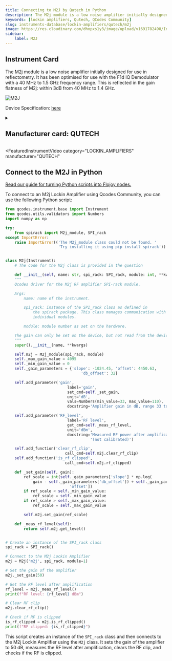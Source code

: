 ```yaml
---
title: Connecting to M2J by Qutech in Python
description: The M2j module is a low noise amplifier initially designed for use in reflectometry. It has been optimised for use with the F1d IQ Demodulator with a 40 MHz to 1.5 GHz frequency range. This is reflected in the gain flatness of M2j, within 3dB from 40 MHz to 1.4 GHz.
keywords: [lockin amplifiers, Qutech, QCodes Community] 
slug: instruments-database/lockin-amplifiers/qutech/m2j 
image: https://res.cloudinary.com/dhopxs1y3/image/upload/v1691782498/Instruments/Lockin%20Amplifiers/M2j/M2j.png
sidebar:
    label: M2J 
---
```



## Instrument Card

The M2j module is a low noise amplifier initially designed for use in reflectometry. It has been optimised for use with the F1d IQ Demodulator with a 40 MHz to 1.5 GHz frequency range. This is reflected in the gain flatness of M2j: within 3dB from 40 MHz to 1.4 GHz.

![M2J](https://res.cloudinary.com/dhopxs1y3/image/upload/v1691782498/Instruments/Lockin%20Amplifiers/M2j/M2j.png)

Device Specification: [here](/instruments-database/all-instruments)

<details style={{ marginTop: "15px"}}>
<summary><h2 style={{display:'inline'}}>Manufacturer card: QUTECH</h2></summary>

![QUTECH](https://res.cloudinary.com/dhopxs1y3/image/upload/v1692806156/Instruments/Vendor%20Logos/QuTech.png)

At QuTech, we work on a radically new technology with world-changing potential. Our mission: to develop scalable prototypes of a quantum computer and an inherently safe quantum internet, based on the fundamental laws of quantum mechanics.

- Headquarters: CJ Delft, Netherlands
- Yearly Revenue (millions, USD): 41.3
- Vendor Website: [here](https://qutech.nl/)

</details>


<FeaturedInstrumentVideo
  category="LOCKIN_AMPLIFIERS"
  manufacturer="QUTECH"
></FeaturedInstrumentVideo>

## Connect to the M2J in Python

[Read our guide for turning Python scripts into Flojoy nodes.](https://docs.flojoy.ai/contribution/blocks/custom-flojoy-block/)


<Tabs>

<TabItem value="Flojoy" label="Flojoy" className="flojoy-instrument-tabs">

<NodeCardCollection category='LOCKIN_AMPLIFIERS' manufacturer='QUTECH'></NodeCardCollection>

</TabItem>
<TabItem value="QCodes Community" label="QCodes Community">

To connect to an M2j Lockin Amplifier using Qcodes Community, you can use the following Python script:

```python
from qcodes.instrument.base import Instrument
from qcodes.utils.validators import Numbers
import numpy as np

try:
    from spirack import M2j_module, SPI_rack
except ImportError:
    raise ImportError(('The M2j_module class could not be found. '
                       'Try installing it using pip install spirack'))


class M2j(Instrument):
    # The code for the M2j class is provided in the question

    def __init__(self, name: str, spi_rack: SPI_rack, module: int, **kwargs):
    """
    Qcodes driver for the M2j RF amplifier SPI-rack module.

    Args:
        name: name of the instrument.

        spi_rack: instance of the SPI_rack class as defined in
            the spirack package. This class manages communication with the
            individual modules.

        module: module number as set on the hardware.

    The gain can only be set on the device, but not read from the device.
    """
    super().__init__(name, **kwargs)

    self.m2j = M2j_module(spi_rack, module)
    self._max_gain_value = 4095
    self._min_gain_value = 0
    self._gain_parameters = {'slope': -1024.45, 'offset': 4450.63,
                                 'db_offset': 32}

    self.add_parameter('gain',
                           label='gain',
                           set_cmd=self._set_gain,
                           unit='dB',
                           vals=Numbers(min_value=33, max_value=110),
                           docstring='Amplifier gain in dB, range 33 to 110 dB')

    self.add_parameter('RF_level',
                           label='RF level',
                           get_cmd=self._meas_rf_level,
                           unit='dBm',
                           docstring='Measured RF power after amplification '
                                     '(not calibrated)')

    self.add_function('clear_rf_clip',
                          call_cmd=self.m2j.clear_rf_clip)
    self.add_function('is_rf_clipped',
                          call_cmd=self.m2j.rf_clipped)

    def _set_gain(self, gain):
        ref_scale = int(self._gain_parameters['slope'] * np.log(
            gain - self._gain_parameters['db_offset']) + self._gain_parameters[
                            'offset'])
        if ref_scale < self._min_gain_value:
            ref_scale = self._min_gain_value
        if ref_scale > self._max_gain_value:
            ref_scale = self._max_gain_value

        self.m2j.set_gain(ref_scale)

    def _meas_rf_level(self):
        return self.m2j.get_level()


# Create an instance of the SPI_rack class
spi_rack = SPI_rack()

# Connect to the M2j Lockin Amplifier
m2j = M2j('m2j', spi_rack, module=1)

# Set the gain of the amplifier
m2j._set_gain(50)

# Get the RF level after amplification
rf_level = m2j._meas_rf_level()
print(f"RF level: {rf_level} dBm")

# Clear RF clip
m2j.clear_rf_clip()

# Check if RF is clipped
is_rf_clipped = m2j.is_rf_clipped()
print(f"RF clipped: {is_rf_clipped}")
```

This script creates an instance of the `SPI_rack` class and then connects to the M2j Lockin Amplifier using the `M2j` class. It sets the gain of the amplifier to 50 dB, measures the RF level after amplification, clears the RF clip, and checks if the RF is clipped.

</TabItem>
</Tabs>